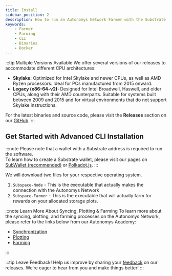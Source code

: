 ```yaml
---
title: Install
sidebar_position: 2
description: How to run an Autonomys Network Farmer with the Substrate CLI
keywords:
    - Farmer
    - Farming
    - CLI
    - Binaries
    - Docker
---
```



:::tip Multiple Versions Available
We offer several versions of our releases to accommodate different CPU architectures:

- **Skylake:** Optimized for Intel Skylake and newer CPUs, as well as AMD Ryzen processors. Ideal for PCs manufactured from 2015 onward.
- **Legacy (x86-64-v2):** Designed for Intel Broadwell, Haswell, and older CPUs, along with their AMD counterparts. Suitable for systems built between 2009 and 2015 and for virtual environments that do not support Skylake instructions.

For the latest binaries and source code, please visit the **Releases** section on our [GitHub](https://github.com/autonomys/subspace/releases).
:::

## Get Started with Advanced CLI Installation

:::note
Please note that a wallet with a Substrate address is required to run the software.<br />
To learn how to create a Substrate wallet, please visit our pages on [SubWallet (recommended)](docs/farming-&-staking/wallets/subwallet.md) or [Polkadot.js](docs/farming-&-staking/wallets/polkadot.md).
:::

We will download two files for your respective operating system.
1. `Subspace-Node` - This is the executable that actually makes the connection with the Autonomys Network
2. `Subspace-Farmer` - This is the executable that will actually farm for rewards on your allocated storage plots.

<Tabs groupId="OS">

<TabItem value="windows" label="🖼️ Windows" default>
<WindowsPage />
</TabItem>

<TabItem value="macos" label="🍎 macOS" default>
<MacOSPage />
</TabItem>

<TabItem value="linux" label="🐧 Ubuntu">
<LinuxPage />
</TabItem>

<TabItem value="docker" label="🐋 Docker" default>
<DockerPage />
</TabItem>

<TabItem value="systemd_service" label="🤖 Service (Linux)">
<SystemDPage />
</TabItem>

<TabItem value="source" label="⚙️ Build from Source" >
<SourcePage />
</TabItem>
</Tabs>

:::note Learn More About Syncing, Plotting & Farming
To learn more about the syncing, plotting, and farming processes on the Autonomys Network, please refer to the links below from our Autonomys Academy:
- [Synchronization](https://academy.autonomys.xyz/subspace-protocol/network-architecture/networking-protocols#synchronization)
- [Plotting](https://academy.autonomys.xyz/subspace-protocol/consensus/proof-of-archival-storage/plotting)
- [Farming](https://academy.autonomys.xyz/subspace-protocol/consensus/proof-of-archival-storage/farming)

:::

:::tip Leave Feedback!
Help us improve by sharing your [feedback](https://autonomys.typeform.com/to/tRe4Z0uI) on our releases. We’re eager to hear from you and make things better!
:::
